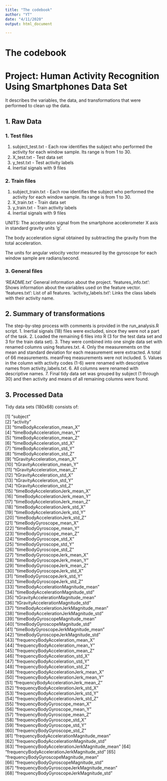 ```yaml
---
title: "The codebook"
author: "YT"
date: "4/11/2020"
output: html_document

---
```


# The codebook
# Project: Human Activity Recognition Using Smartphones Data Set 
It describes the variables, the data, and transformations that were performed to clean up the data. 

## 1. Raw Data
### 1. Test files
1. subject_test.txt - Each row identifies the subject who performed the activity for each window sample. Its range is from 1 to 30. 
2. X_test.txt - Test data set
3. y_test.txt - Test activity labels
4. Inertial signals with 9 files

### 2. Train files
1. subject_train.txt - Each row identifies the subject who performed the activity for each window sample. Its range is from 1 to 30. 
2. X_train.txt - Train data set
3. y_train.txt - Train activity labels
4. Inertial signals with 9 files

UNITS:
The acceleration signal from the smartphone accelerometer X axis in standard gravity units 'g'. 

The body acceleration signal obtained by subtracting the gravity from the total acceleration. 

The units for angular velocity vector measured by the gyroscope for each window sample are radians/second. 

### 3. General files
'README.txt' General information about the project.
'features_info.txt': Shows information about the variables used on the feature vector.
'features.txt': List of all features.
'activity_labels.txt': Links the class labels with their activity name.

## 2. Summary of transformations
The step-by-step process with comments is provided in the run_analysis.R script.
1. Inertial signals (18) files were excluded, since they were not a part of the task.
2. Loaded the remaining 6 files into R (3 for the test data set and 3 for the train data set).
3. They were combined into one single data set with renamed columns using features.txt.
4. Only the measurements on the mean and standard deviation for each measurement were extracted. A total of 66 measurements. meanFreq measurements were not included.
5. Values in the column with activity codes (1-6) were renamed with descriptive names from activity_labels.txt.
6. All columns were renamed with descriptive names.
7. Final tidy data set was grouped by subject (1 through 30) and then activity and means of all remaining columns were found.

## 3. Processed Data
Tidy data sets (180x68) consists of:

 [1] "subject"                                    
 [2] "activity"                                   
 [3] "timeBodyAcceleration_mean_X"                
 [4] "timeBodyAcceleration_mean_Y"                
 [5] "timeBodyAcceleration_mean_Z"                
 [6] "timeBodyAcceleration_std_X"                 
 [7] "timeBodyAcceleration_std_Y"                 
 [8] "timeBodyAcceleration_std_Z"                 
 [9] "tGravityAcceleration_mean_X"                
[10] "tGravityAcceleration_mean_Y"                
[11] "tGravityAcceleration_mean_Z"                
[12] "tGravityAcceleration_std_X"                 
[13] "tGravityAcceleration_std_Y"                 
[14] "tGravityAcceleration_std_Z"                 
[15] "timeBodyAccelerationJerk_mean_X"            
[16] "timeBodyAccelerationJerk_mean_Y"            
[17] "timeBodyAccelerationJerk_mean_Z"            
[18] "timeBodyAccelerationJerk_std_X"             
[19] "timeBodyAccelerationJerk_std_Y"             
[20] "timeBodyAccelerationJerk_std_Z"             
[21] "timeBodyGyroscope_mean_X"                   
[22] "timeBodyGyroscope_mean_Y"                   
[23] "timeBodyGyroscope_mean_Z"                   
[24] "timeBodyGyroscope_std_X"                    
[25] "timeBodyGyroscope_std_Y"                    
[26] "timeBodyGyroscope_std_Z"                    
[27] "timeBodyGyroscopeJerk_mean_X"               
[28] "timeBodyGyroscopeJerk_mean_Y"               
[29] "timeBodyGyroscopeJerk_mean_Z"               
[30] "timeBodyGyroscopeJerk_std_X"                
[31] "timeBodyGyroscopeJerk_std_Y"                
[32] "timeBodyGyroscopeJerk_std_Z"                
[33] "timeBodyAccelerationMagnitude_mean"         
[34] "timeBodyAccelerationMagnitude_std"          
[35] "tGravityAccelerationMagnitude_mean"         
[36] "tGravityAccelerationMagnitude_std"          
[37] "timeBodyAccelerationJerkMagnitude_mean"     
[38] "timeBodyAccelerationJerkMagnitude_std"      
[39] "timeBodyGyroscopeMagnitude_mean"            
[40] "timeBodyGyroscopeMagnitude_std"             
[41] "timeBodyGyroscopeJerkMagnitude_mean"        
[42] "timeBodyGyroscopeJerkMagnitude_std"         
[43] "frequencyBodyAcceleration_mean_X"           
[44] "frequencyBodyAcceleration_mean_Y"           
[45] "frequencyBodyAcceleration_mean_Z"           
[46] "frequencyBodyAcceleration_std_X"            
[47] "frequencyBodyAcceleration_std_Y"            
[48] "frequencyBodyAcceleration_std_Z"            
[49] "frequencyBodyAccelerationJerk_mean_X"       
[50] "frequencyBodyAccelerationJerk_mean_Y"       
[51] "frequencyBodyAccelerationJerk_mean_Z"       
[52] "frequencyBodyAccelerationJerk_std_X"        
[53] "frequencyBodyAccelerationJerk_std_Y"        
[54] "frequencyBodyAccelerationJerk_std_Z"        
[55] "frequencyBodyGyroscope_mean_X"              
[56] "frequencyBodyGyroscope_mean_Y"              
[57] "frequencyBodyGyroscope_mean_Z"              
[58] "frequencyBodyGyroscope_std_X"               
[59] "frequencyBodyGyroscope_std_Y"               
[60] "frequencyBodyGyroscope_std_Z"               
[61] "frequencyBodyAccelerationMagnitude_mean"    
[62] "frequencyBodyAccelerationMagnitude_std"     
[63] "frequencyBodyAccelerationJerkMagnitude_mean"
[64] "frequencyBodyAccelerationJerkMagnitude_std" 
[65] "frequencyBodyGyroscopeMagnitude_mean"       
[66] "frequencyBodyGyroscopeMagnitude_std"        
[67] "frequencyBodyGyroscopeJerkMagnitude_mean"   
[68] "frequencyBodyGyroscopeJerkMagnitude_std"